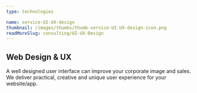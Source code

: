 ```yaml
---
type: technologies

name: service-UI-UX-design
thumbnail: /images/thumbs/thumb-service-UI-UX-design-icon.png
readMoreSlug: consulting/UI-UX-Design
---
```


## Web Design & UX

A well designed user interface can improve your corporate image and sales. We deliver practical, creative and unique user experience for your website/app.
